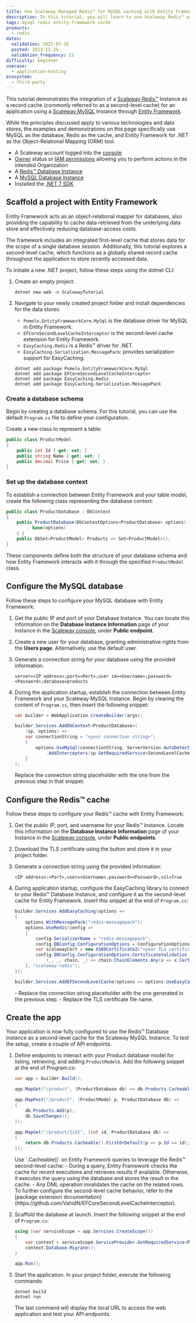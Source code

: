 ```yaml
---
title: Use Scaleway Managed Redis™ for MySQL caching with Entity Framework
description: In this tutorial, you will learn to use Scaleway Redis™ as a record cache for Scaleway MySQL
tags: mysql redis entity-framework cache
products:
  - redis
dates:
  validation: 2025-07-16
  posted: 2023-11-25
  validation_frequency: 12
difficulty: beginner
usecase:
  - application-hosting
ecosystem:
  - third-party
---
```




This tutorial demonstrates the integration of a [Scaleway Redis™](https://www.scaleway.com/en/managed-database-for-redistm/) Instance as a record cache (commonly referred to as a second-level cache) for an application using a [Scaleway MySQL](https://www.scaleway.com/fr/database/) Instance through [Entity Framework](https://learn.microsoft.com/en-us/ef/).

<Message type="note">
    While the principles discussed apply to various technologies and data stores, the examples and demonstrations on this page specifically use MySQL as the database, Redis as the cache, and Entity Framework for .NET as the Object-Relational Mapping (ORM) tool.
</Message>

<Requirements />

- A Scaleway account logged into the [console](https://account.scaleway.com/?service=elements)
- [Owner](/iam/concepts/#owner) status or [IAM permissions](/iam/concepts/#permission) allowing you to perform actions in the intended Organization
- A [Redis™ Database Instance](/managed-databases-for-redis/how-to/create-a-database-for-redis/)
- A [MySQL Database Instance](/managed-databases-for-postgresql-and-mysql/how-to/create-a-database/)
- Installed the [.NET 7 SDK](https://dotnet.microsoft.com/en-us/download/dotnet/7.0)

## Scaffold a project with Entity Framework

Entity Framework acts as an object-relational mapper for databases, also providing the capability to cache data retrieved from the underlying data store and effectively reducing database-access costs.

The framework includes an integrated first-level cache that stores data for the scope of a single database session. Additionally, this tutorial explores a second-level cache, which functions as a globally shared record cache throughout the application to store recently accessed data.

To initiate a new .NET project, follow these steps using the dotnet CLI:

1. Create an empty project:
    ```
    dotnet new web -n ScalewayTutorial
    ```
2. Navigate to your newly created project folder and install dependencies for the data stores:
    - `Pomelo.EntityFrameworkCore.MySql` is the database driver for MySQL in Entity Framework.
    - `EFCoreSecondLevelCacheInterceptor` is the second-level cache extension for Entity Framework.
    - `EasyCaching.Redis` is a Redis™ driver for .NET.
    - `EasyCaching.Serialization.MessagePack`: provides serialization support for EasyCaching.

    ```
    dotnet add package Pomelo.EntityFrameworkCore.MySql
    dotnet add package EFCoreSecondLevelCacheInterceptor
    dotnet add package EasyCaching.Redis
    dotnet add package EasyCaching.Serialization.MessagePack
    ```

### Create a database schema

Begin by creating a database schema. For this tutorial, you can use the default `Program.cs` file to define your configuration.

Create a new class to represent a table:

```csharp
public class ProductModel
{
    public int Id { get; set; }
    public string Name { get; set; }
    public decimal Price { get; set; }
}
```

### Set up the database context

To establish a connection between Entity Framework and your table model, create the following class representing the database context:

```csharp
public class ProductDatabase : DbContext
{
    public ProductDatabase(DbContextOptions<ProductDatabase> options)
        : base(options)
    { }
    public DbSet<ProductModel> Products => Set<ProductModel>();
}
```

These components define both the structure of your database schema and how Entity Framework interacts with it through the specified `ProductModel` class.

## Configure the MySQL database

Follow these steps to configure your MySQL database with Entity Framework:

1. Get the public IP and port of your Database Instance. You can locate this information on the **Database Instance Information** page of your Instance in the [Scaleway console](https://account.scaleway.com/?service=elementsrdb/instances), under **Public endpoint**.
    <Lightbox image={image} size="small" alt="Database Instance Information page in the Scaleway Console" />

2. Create a new user for your database, granting administrative rights from the **Users page**. Alternatively, use the default user.
    <Lightbox image={image2} size="small" alt="User page in the Scaleway Console" />

3. Generate a connection string for your database using the provided information:
    ```
    server=<IP address>;port=<Port>;user id=<Username>;password=<Password>;database=products
    ```

4. During the application startup, establish the connection between Entity Framework and your Scaleway MySQL Instance. Begin by clearing the content of `Program.cs`, then insert the following snippet:
    ```csharp
    var builder = WebApplication.CreateBuilder(args);

    builder.Services.AddDbContext<ProductDatabase>(
        (sp, options) =>
        var connectionString = "<your connection string>";
        {
            options.UseMySql(connectionString, ServerVersion.AutoDetect(connectionString))
                .AddInterceptors(sp.GetRequiredService<SecondLevelCacheInterceptor>());
        }
    );
    ```

    <Message type="important">
        Replace the connection string placeholder with the one from the previous step in that snippet.
    </Message>

## Configure the Redis™ cache

Follow these steps to configure your Redis™ cache with Entity Framework:

1. Get the public IP, port, and username for your Redis™ Instance. Locate this information on the **Database Instance Information** page of your Instance in the [Scaleway console](https://account.scaleway.com/?service=elementsredis/clusters), under **Public endpoints**.
<Lightbox image={image3} size="small" alt="Redis Overview page in the Scaleway Console" />

2. Download the TLS certificate using the <Icon name="toggle" /> button and store it in your project folder.

3. Generate a connection string using the provided information:
    ```
    <IP address>:<Port>,user=<Username>,password=<Password>,ssl=True
    ```

4. During application startup, configure the EasyCaching library to connect to your Redis™ Database Instance, and configure it as the second-level cache for Entity Framework. Insert this snippet at the end of `Program.cs`:
    ```csharp
    builder.Services.AddEasyCaching(options =>
    {
        options.WithMessagePack("redis-messagepack");
        options.UseRedis(config =>
        {
            config.SerializerName = "redis-messagepack";
            config.DBConfig.ConfigurationOptions = ConfigurationOptions.Parse("<your connection string>");
            var scalewayCert = new X509Certificate2("<your TLS certificate filename>", "");
            config.DBConfig.ConfigurationOptions.CertificateValidation +=
                (_, _, chain, _) => chain.ChainElements.Any(x => x.Certificate.Thumbprint == scalewayCert.Thumbprint);
        }, "scaleway-redis");
    });

    builder.Services.AddEFSecondLevelCache(options => options.UseEasyCachingCoreProvider("scaleway-redis"));
    ```

    <Message type="important">
        - Replace the connection string placeholder with the one generated in the previous step.
        - Replace the TLS certificate file name.
    </Message>

## Create the app

Your application is now fully configured to use the Redis™ Database Instance as a second-level cache for the Scaleway MySQL Instance. To test the setup, create a couple of API endpoints.

1. Define endpoints to interact with your Product database model for listing, retrieving, and adding `ProductModel`s. Add the following snippet at the end of Program.cs:
    ```csharp
    var app = builder.Build();

    app.MapGet("/product", (ProductDatabase db) => db.Products.Cacheable().ToList());

    app.MapPost("/product", (ProductModel p, ProductDatabase db) =>
    {
        db.Products.Add(p);
        db.SaveChanges();
    });

    app.MapGet("/product/{id}", (int id, ProductDatabase db) =>
    {
        return db.Products.Cacheable().FirstOrDefault(p => p.Id == id);
    });
    ```

    <Message type="note">
        Use `.Cacheable()` on Entity Framework queries to leverage the Redis™ second-level cache:
            - During a query, Entity Framework checks the cache for recent executions and retrieves results if available. Otherwise, it executes the query using the database and stores the result in the cache.
            - Any DML operation invalidates the cache on the related rows.
        To further configure the second-level cache behavior, refer to the [package extension documentation](https://github.com/VahidN/EFCoreSecondLevelCacheInterceptor).
    </Message>

2. Scaffold the database at launch. Insert the following snippet at the end of `Program.cs`:
    ```csharp
    using (var serviceScope = app.Services.CreateScope())
    {
        var context = serviceScope.ServiceProvider.GetRequiredService<ProductDatabase>();
        context.Database.Migrate();
    }

    app.Run();
    ```

3. Start the application. In your project folder, execute the following commands:
    ```
    dotnet build
    dotnet run
    ```
    The last command will display the local URL to access the web application and test your API endpoints.